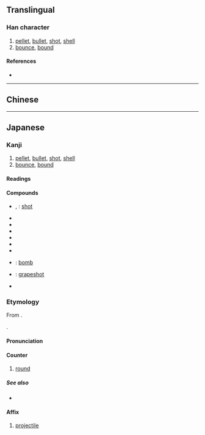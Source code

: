 {{also|彈|弹}}
{{character info}}
==Translingual==
{{Han simplified forms|彈|弾|弹}}

===Han character===
{{Han char|rn=57|rad=弓|as=09|sn=12|four=|canj=NFWJ|ids=⿰弓単}}

# [[pellet]], [[bullet]], [[shot]], [[shell]]
# [[bounce]], [[bound]]

====References====
* {{Han ref|kx=0360.221|dkj=09836|dj=0678.100|hdz=21000.041|uh=5F3E|ud=24382}}

----

==Chinese==
{{zh-see|彈|v}}

----

==Japanese==
{{ja-kanji forms|弾|彈}}

===Kanji===
{{ja-kanji|grade=c|rs=弓09|kyu=彈}}

# [[pellet]], [[bullet]], [[shot]], [[shell]]
# [[bounce]], [[bound]]

====Readings====
{{ja-readings
|goon=だん
|kanon=たん
|kun=たま-, はじ-く, はず-む<はづ-む, ひ-く
}}

====Compounds====
{{der-top|Compounds}}
* {{ja-r|散弾|さんだん}}, {{ja-r|霰弾|さんだん}}: [[shot]]
* {{ja-r|弾道|だんどう}}
* {{ja-r|弾圧|だんあつ}}
* {{ja-r|弾丸|だんがん}}
* {{ja-r|銃弾|じゅうだん}}
* {{ja-r|弾薬|だんやく}}
* {{ja-r|弾劾|だんがい}}
* {{ja-r|爆弾|ばくだん}}: [[bomb]]
* {{ja-r|葡萄弾|ぶどうだん}}: [[grapeshot]]
* {{ja-r|魔弾|まだん}}
{{der-bottom}}

===Etymology===
{{ja-kanjitab|だん|yomi=o}}
From {{der|ja|ltc|-}} {{ltc-l|弾}}.

{{rfe|ja|classifier is calque from European?}}.

====Pronunciation====
{{ja-pron|だん}}

====Counter====
{{ja-pos|counter|だん|hhira=だん}}

# [[round]] {{gloss|stage}}
#: {{ja-usex|[[クラウドファンディング]]第二'''弾'''|クラウドファンディング だい-に-'''だん'''|second '''round''' of crowdfunding}}

=====See also=====
* {{ja-r|回|かい}}

====Affix====
{{ja-pos|affix|だん|hhira=だん}}

# [[projectile]]